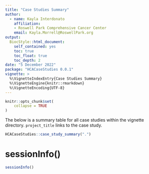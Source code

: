 ```yaml
---
title: "Case Studies Summary"
author:
  - name: Kayla Interdonato
    affiliation:
    - Roswell Park Comprehensive Cancer Center
    email: Kayla.Morrell@RoswellPark.org
output:
  BiocStyle::html_document:
    self_contained: yes
    toc: true
    toc_float: true
    toc_depth: 2
date: "5 December 2022"
package: "HCACaseStudies 0.0.1"
vignette: >
  %\VignetteIndexEntry{Case Studies Summary}
  %\VignetteEngine{knitr::rmarkdown}
  %\VignetteEncoding{UTF-8}
---
```


```r
knitr::opts_chunk$set(
    collapse = TRUE
)
```

The below is a summary table for all case studies within the vignette
directory. `project_title` links to the case study.

```r
HCACaseStudies::case_study_summary(".")
```

# sessionInfo() {.unnumbered}

```r
sessionInfo()
```
